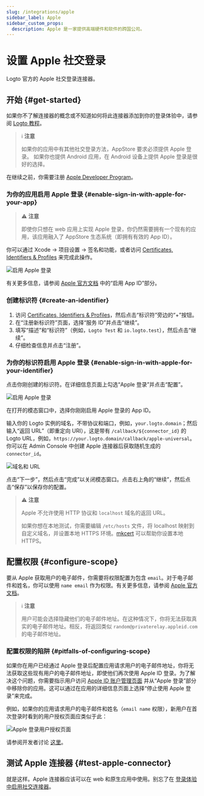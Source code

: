 ```yaml
---
slug: /integrations/apple
sidebar_label: Apple
sidebar_custom_props:
  description: Apple 是一家提供高端硬件和软件的跨国公司。
---
```



# 设置 Apple 社交登录

Logto 官方的 Apple 社交登录连接器。

<GuideTip />

## 开始 \{#get-started}

如果你不了解连接器的概念或不知道如何将此连接器添加到你的登录体验中，请参阅 [Logto 教程](/connectors/social-connectors)。

> ℹ️ **注意**
>
> 如果你的应用中有其他社交登录方法，AppStore 要求必须提供 Apple 登录。
> 如果你也提供 Android 应用，在 Android 设备上提供 Apple 登录是很好的选择。

在继续之前，你需要注册 [Apple Developer Program](https://developer.apple.com/programs/)。

### 为你的应用启用 Apple 登录 \{#enable-sign-in-with-apple-for-your-app}

> ⚠️ **注意**
>
> 即使你只想在 web 应用上实现 Apple 登录，你仍然需要拥有一个现有的应用，该应用融入了 AppStore 生态系统（即拥有有效的 App ID）。

你可以通过 Xcode -> 项目设置 -> 签名和功能，或者访问 [Certificates, Identifiers & Profiles](https://developer.apple.com/account/resources/identifiers/list/bundleId) 来完成此操作。

![启用 Apple 登录](./assets/enable-sign-in-with-apple-in-xcode.png)

有关更多信息，请参阅 [Apple 官方文档](https://developer.apple.com/documentation/sign_in_with_apple/configuring_your_environment_for_sign_in_with_apple) 中的“启用 App ID”部分。

### 创建标识符 \{#create-an-identifier}

1. 访问 [Certificates, Identifiers & Profiles](https://developer.apple.com/account/resources/identifiers/list/serviceId)，然后点击“标识符”旁边的“+”按钮。
2. 在“注册新标识符”页面，选择“服务 ID”并点击“继续”。
3. 填写“描述”和“标识符”（例如，`Logto Test` 和 `io.logto.test`），然后点击“继续”。
4. 仔细检查信息并点击“注册”。

### 为你的标识符启用 Apple 登录 \{#enable-sign-in-with-apple-for-your-identifier}

点击你刚创建的标识符。在详细信息页面上勾选“Apple 登录”并点击“配置”。

![启用 Apple 登录](./assets/enable-sign-in-with-apple.png)

在打开的模态窗口中，选择你刚刚启用 Apple 登录的 App ID。

输入你的 Logto 实例的域名，不带协议和端口，例如，`your.logto.domain`；然后输入“返回 URL”（即重定向 URI），这是带有 `/callback/${connector_id}` 的 Logto URL，例如，`https://your.logto.domain/callback/apple-universal`。你可以在 Admin Console 中创建 Apple 连接器后获取随机生成的 `connector_id`。

![域名和 URL](./assets/domain-and-url.png)

点击“下一步”，然后点击“完成”以关闭模态窗口。点击右上角的“继续”，然后点击“保存”以保存你的配置。

> ⚠️ **注意**
>
> Apple 不允许使用 HTTP 协议和 `localhost` 域名的返回 URL。
>
> 如果你想在本地测试，你需要编辑 `/etc/hosts` 文件，将 localhost 映射到自定义域名，并设置本地 HTTPS 环境。[mkcert](https://github.com/FiloSottile/mkcert) 可以帮助你设置本地 HTTPS。

## 配置权限 \{#configure-scope}

要从 Apple 获取用户的电子邮件，你需要将权限配置为包含 `email`。对于电子邮件和姓名，你可以使用 `name email` 作为权限。有关更多信息，请参阅 [Apple 官方文档](https://developer.apple.com/documentation/sign_in_with_apple/sign_in_with_apple_js/incorporating_sign_in_with_apple_into_other_platforms#3332113)。

> ℹ️ **注意**
>
> 用户可能会选择隐藏他们的电子邮件地址。在这种情况下，你将无法获取真实的电子邮件地址。相反，将返回类似 `random@privaterelay.appleid.com` 的电子邮件地址。

### 配置权限的陷阱 \{#pitfalls-of-configuring-scope}

如果你在用户已经通过 Apple 登录后配置应用请求用户的电子邮件地址，你将无法获取这些现有用户的电子邮件地址，即使他们再次使用 Apple ID 登录。为了解决这个问题，你需要指示用户访问 [Apple ID 账户管理页面](https://appleid.apple.com/account/manage) 并从“Apple 登录”部分中移除你的应用。这可以通过在应用的详细信息页面上选择“停止使用 Apple 登录”来完成。

例如，如果你的应用请求用户的电子邮件和姓名（`email name` 权限），新用户在首次登录时看到的用户授权页面应类似于此：

![Apple 登录用户授权页面](./assets/sign-in-with-apple-consent-screen.png)

请参阅开发者讨论 [这里](https://forums.developer.apple.com/forums/thread/132223)。

## 测试 Apple 连接器 \{#test-apple-connector}

就是这样。Apple 连接器应该可以在 web 和原生应用中使用。别忘了在 [登录体验中启用社交连接器](/connectors/social-connectors/#enable-social-sign-in)。
